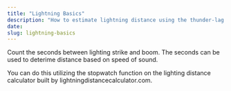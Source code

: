 ```yaml
---
title: "Lightning Basics"
description: "How to estimate lightning distance using the thunder-lag method."
date:
slug: lightning-basics
---
```


Count the seconds between lighting strike and boom. The seconds can be used to deterime distance based on speed of sound. 

You can do this utilizing the stopwatch function on the lighting distance calculator built by lightningdistancecalculator.com. 


